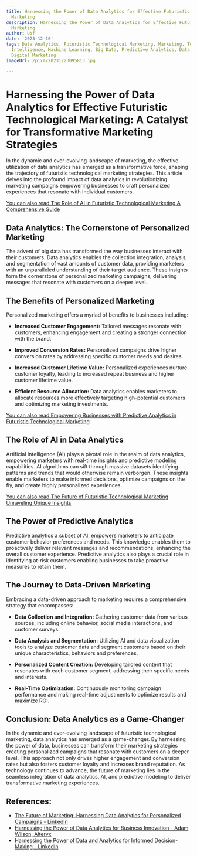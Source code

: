 ```yaml
---
title: Harnessing the Power of Data Analytics for Effective Futuristic Technological
  Marketing
description: Harnessing the Power of Data Analytics for Effective Futuristic Technological
  Marketing
author: Usf
date: '2023-12-16'
tags: Data Analytics, Futuristic Technological Marketing, Marketing, Technology, Artificial
  Intelligence, Machine Learning, Big Data, Predictive Analytics, Data-Driven Marketing,
  Digital Marketing
imageUrl: /pixa/20231223095813.jpg

---
```

# Harnessing the Power of Data Analytics for Effective Futuristic  Technological  Marketing: A Catalyst for Transformative Marketing Strategies

In the dynamic and ever-evolving  landscape of marketing, the effective  utilization of data analytics  has emerged as a transformative force, shaping the trajectory of futuristic  technological  marketing  strategies.  This article delves into the  profound impact of data analytics in revolutionizing marketing campaigns empowering businesses to  craft  personalized experiences that resonate with individual customers.

[You can also read The Role of AI in Futuristic Technological Marketing A Comprehensive Guide](The%20Role%20of%20AI%20in%20Futuristic%20Technological%20Marketing%20A%20Comprehensive%20Guide)


##  Data Analytics: The Cornerstone of Personalized Marketing

The advent of big data has transformed the  way businesses interact with their customers. Data analytics enables the collection integration, analysis, and segmentation of vast amounts of customer data, providing marketers with an unparalleled understanding of their target audience. These insights form  the cornerstone of personalized marketing campaigns, delivering messages  that resonate with customers on a deeper level.

## The  Benefits of Personalized Marketing

Personalized marketing offers a myriad of benefits to businesses including:

- **Increased Customer Engagement:**  Tailored messages resonate with  customers, enhancing engagement and creating a stronger connection with  the brand.

- **Improved Conversion Rates:** Personalized campaigns drive higher conversion rates by addressing specific customer needs and desires.

- **Increased  Customer Lifetime Value:** Personalized experiences nurture customer loyalty, leading to  increased repeat business and higher customer lifetime value.

- **Efficient Resource Allocation:** Data analytics  enables marketers to allocate resources more effectively targeting high-potential customers and optimizing marketing investments.

[You  can also read Empowering Businesses with Predictive Analytics in Futuristic Technological Marketing](Empowering%20Businesses%20with%20Predictive%20Analytics%20in%20Futuristic%20Technological%20Marketing)


## The Role of AI in Data Analytics

Artificial Intelligence (AI) plays a pivotal role in the realm of data analytics, empowering marketers with real-time insights and predictive modeling capabilities. AI algorithms can  sift  through massive  datasets identifying patterns and trends that would otherwise remain verborgen. These insights enable marketers to make informed decisions, optimize campaigns on the fly, and create highly personalized experiences.

[You can also read The Future of Futuristic Technological Marketing  Unraveling Unique Insights](The%20Future%20of%20Futuristic%20Technological%20Marketing%20Unraveling%20Unique%20Insights)


## The Power of  Predictive Analytics

Predictive analytics a subset of AI, empowers marketers to anticipate customer behavior preferences and needs. This knowledge enables them to proactively deliver relevant messages and recommendations, enhancing the overall customer experience.  Predictive analytics also plays a crucial  role  in identifying at-risk customers enabling businesses  to take proactive measures to  retain them.

## The Journey to Data-Driven Marketing

Embracing a data-driven approach  to marketing requires a comprehensive strategy that  encompasses:

- **Data  Collection and  Integration:** Gathering customer data from various sources, including online behavior, social  media interactions,  and customer surveys.

- **Data Analysis and  Segmentation:** Utilizing AI and data visualization tools  to analyze customer data and segment customers based on  their unique characteristics, behaviors and preferences.

- **Personalized Content Creation:** Developing tailored content that resonates with each customer segment, addressing  their specific needs and interests.

- **Real-Time Optimization:** Continuously monitoring campaign performance  and making real-time adjustments to optimize results and  maximize ROI.

## Conclusion: Data Analytics as a Game-Changer

In the dynamic and ever-evolving landscape of futuristic technological marketing, data  analytics has emerged as a game-changer.  By harnessing the power of data, businesses can transform their marketing strategies creating personalized campaigns that  resonate with customers on a  deeper level. This approach not only drives higher engagement  and conversion rates but also fosters customer loyalty and increases brand reputation. As technology continues to advance, the future  of marketing  lies in the seamless integration of  data analytics, AI, and predictive modeling to deliver transformative  marketing experiences.

## References:
- [The Future of Marketing: Harnessing Data Analytics for Personalized Campaigns - LinkedIn](https://www.linkedin.com/pulse/future-marketing-harnessing-data-analytics-campaigns-hamza-shokat)
- [Harnessing the Power of Data Analytics for Business Innovation - Adam Wilson, Alteryx](https://youtube.com/watch?v=E6kD4lCbtkk)
- [Harnessing the Power of Data and Analytics for Informed Decision-Making - LinkedIn](https://www.linkedin.com/pulse/harnessing-power-data-analytics-informed-michael-ferrara)
